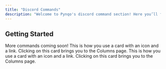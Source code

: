 ```yaml
---
title: "Discord Commands"
description: "Welcome to Pynqo's discord command section! Here you’ll find detailed, step-by-step guides on how to use our discord commands."
---
```


## Getting Started

More commands coming soon\!
<Columns cols={2}>
  <Card title="Click on me" icon="text" href="/components/columns">
    This is how you use a card with an icon and a link. Clicking on this card
    brings you to the Columns page.
  </Card>
  <Card title="Click on me" icon="text" href="/components/columns">
    This is how you use a card with an icon and a link. Clicking on this card
    brings you to the Columns page.
  </Card>
</Columns>

